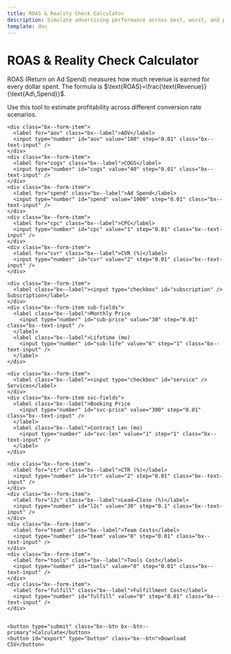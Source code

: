 ```yaml
---
title: ROAS & Reality Check Calculator
description: Simulate advertising performance across best, worst, and probable scenarios.
template: doc
---
```


# ROAS & Reality Check Calculator


ROAS (Return on Ad Spend) measures how much revenue is earned for every dollar spent. The formula is $\text{ROAS}=\frac{\text{Revenue}}{\text{Ad\,Spend}}$.

Use this tool to estimate profitability across different conversion rate scenarios.


<div id="roas-root" class="carbon-container">
  <form id="roas-form" class="bx--form">

    <div class="bx--form-item">
      <label for="aov" class="bx--label">AOV</label>
      <input type="number" id="aov" value="100" step="0.01" class="bx--text-input" />
    </div>
    <div class="bx--form-item">
      <label for="cogs" class="bx--label">COGS</label>
      <input type="number" id="cogs" value="40" step="0.01" class="bx--text-input" />
    </div>
    <div class="bx--form-item">
      <label for="spend" class="bx--label">Ad Spend</label>
      <input type="number" id="spend" value="1000" step="0.01" class="bx--text-input" />
    </div>
    <div class="bx--form-item">
      <label for="cpc" class="bx--label">CPC</label>
      <input type="number" id="cpc" value="1" step="0.01" class="bx--text-input" />
    </div>
    <div class="bx--form-item">
      <label for="cvr" class="bx--label">CVR (%)</label>
      <input type="number" id="cvr" value="2" step="0.01" class="bx--text-input" />
    </div>

    <div class="bx--form-item">
      <label class="bx--label"><input type="checkbox" id="subscription" /> Subscription</label>
    </div>
    <div class="bx--form-item sub-fields">
      <label class="bx--label">Monthly Price
        <input type="number" id="sub-price" value="30" step="0.01" class="bx--text-input" />
      </label>
      <label class="bx--label">Lifetime (mo)
        <input type="number" id="sub-life" value="6" step="1" class="bx--text-input" />
      </label>
    </div>

    <div class="bx--form-item">
      <label class="bx--label"><input type="checkbox" id="service" /> Services</label>
    </div>
    <div class="bx--form-item svc-fields">
      <label class="bx--label">Booking Price
        <input type="number" id="svc-price" value="300" step="0.01" class="bx--text-input" />
      </label>
      <label class="bx--label">Contract Len (mo)
        <input type="number" id="svc-len" value="1" step="1" class="bx--text-input" />
      </label>
    </div>

    <div class="bx--form-item">
      <label for="ctr" class="bx--label">CTR (%)</label>
      <input type="number" id="ctr" value="2" step="0.01" class="bx--text-input" />
    </div>
    <div class="bx--form-item">
      <label for="l2c" class="bx--label">Lead→Close (%)</label>
      <input type="number" id="l2c" value="30" step="0.1" class="bx--text-input" />
    </div>
    <div class="bx--form-item">
      <label for="team" class="bx--label">Team Costs</label>
      <input type="number" id="team" value="0" step="0.01" class="bx--text-input" />
    </div>
    <div class="bx--form-item">
      <label for="tools" class="bx--label">Tools Cost</label>
      <input type="number" id="tools" value="0" step="0.01" class="bx--text-input" />
    </div>
    <div class="bx--form-item">
      <label for="fulfill" class="bx--label">Fulfillment Cost</label>
      <input type="number" id="fulfill" value="0" step="0.01" class="bx--text-input" />
    </div>


    <button type="submit" class="bx--btn bx--btn--primary">Calculate</button>
    <button id="export" type="button" class="bx--btn">Download CSV</button>
  </form>
  <div id="roas-results"></div>
  <svg id="roas-chart" width="600" height="300"></svg>
</div>


<style>{`

  #roas-form {
    display: flex;
    flex-wrap: wrap;
    gap: 0.5rem;
    margin-bottom: 1rem;
  }
  #roas-form label {
    display: flex;
    flex-direction: column;
    font-weight: bold;
  }

  #roas-form small {
    font-weight: normal;
  }

  #roas-results table {
    width: 100%;
    border-collapse: collapse;
    margin-top: 1rem;
  }
  #roas-results th,
  #roas-results td {
    border: 1px solid #ccc;
    padding: 4px;
    text-align: right;
  }
  #roas-results th:first-child,
  #roas-results td:first-child {
    text-align: left;
  }
  #roas-chart {
    margin-top: 1rem;
  }
  .sub-fields,
  .svc-fields {
    display: none;
  }

`}</style>


<script src="https://cdn.jsdelivr.net/npm/d3@7"></script>
<script type="module" src="/js/roas-calculator.js"></script>
